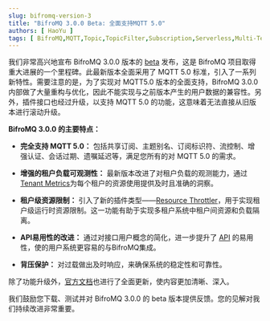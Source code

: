 ```yaml
---
slug: bifromq-version-3
title: "BifroMQ 3.0.0 Beta: 全面支持MQTT 5.0"
authors: [ HaoYu ]
tags: [ BifroMQ,MQTT,Topic,TopicFilter,Subscription,Serverless,Multi-Tenant ]
---
```


我们非常高兴地宣布 BifroMQ 3.0.0 版本的 [beta](https://github.com/bifromqio/bifromq/releases/tag/v3.0.0-beta.1) 发布，这是 BifroMQ 项目取得重大进展的一个里程碑。此最新版本全面采用了 MQTT 5.0 标准，引入了一系列新特性。需要注意的是，为了实现对 MQTT5.0 版本的全面支持，BifroMQ
3.0.0内部做了大量重构与优化，因此不能实现与之前版本产生的用户数据的兼容性。另外，插件接口也经过升级，以支持 MQTT 5.0 的功能，这意味着无法直接从旧版本进行滚动升级。

<!--truncate-->

**BifroMQ 3.0.0 的主要特点：**

- **完全支持 MQTT 5.0：** 包括共享订阅、主题别名、订阅标识符、流控制、增强认证、会话过期、遗嘱延迟等，满足您所有的对 MQTT 5.0 的需求。

- **增强的租户负载可观测性：** 最新版本改进了对租户负载的观测能力，通过[Tenant Metrics](/zh-Hans/docs/plugin/resource_throttler/)为每个租户的资源使用提供及时且准确的洞察。

- **租户级资源限制：** 引入了新的插件类型——[Resource Throttler](/zh-Hans/docs/plugin/resource_throttler/)，用于实现租户级运行时资源限制。这一功能有助于实现多租户系统中租户间资源和负载隔离。

- **API易用性的改进：** 通过对接口用户概念的简化，进一步提升了 [API](/zh-Hans/docs/user_guide/api/intro/) 的易用性，使的用户系统更容易的与BifroMQ集成。

- **背压保护：** 对过载做出及时响应，来确保系统的稳定性和可靠性。

除了功能升级外，[官方文档](/docs/get_started/intro/)也进行了全面更新，使内容更加清晰、深入。

我们鼓励您下载、测试并对 BifroMQ 3.0.0 的 beta 版本提供反馈。您的见解对我们持续改进非常重要。
